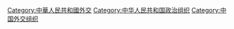 [[Category:中華人民共和國外交|Category:中華人民共和國外交]]
[[Category:中华人民共和国政治组织|Category:中华人民共和国政治组织]]
[[Category:中国外交组织|Category:中国外交组织]]